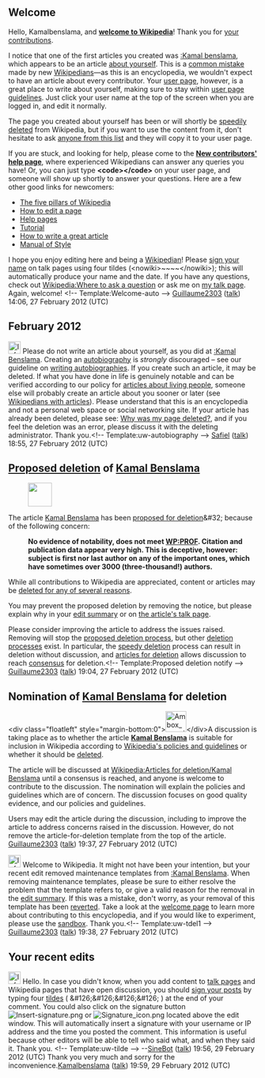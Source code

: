 <article id="34902871" title=User talk:Kamalbenslama>
	<talkpage id="34902871" title="User talk:Kamalbenslama">
==Welcome==
Hello, Kamalbenslama, and '''[[Wikipedia:Welcome, newcomers|welcome to Wikipedia]]'''! Thank you for [[Special:Contributions/Kamalbenslama|your contributions]].

I notice that one of the first articles you created was [[:Kamal benslama]], which appears to be an article [[Wikipedia:Autobiography|about yourself]]. This is a [[Wikipedia:Avoiding common mistakes|common mistake]] made by new [[Wikipedia:Wikipedians|Wikipedians]]—as this is an encyclopedia, we wouldn't expect to have an article about every contributor. Your [[Help:User page|user page]], however, is a great place to write about yourself, making sure to stay within [[Wikipedia:User page|user page guidelines]]. Just click your user name at the top of the screen when you are logged in, and edit it normally.

The page you created about yourself has been or will shortly be [[Wikipedia:Speedy deletion|speedily deleted]] from Wikipedia, but if you want to use the content from it, don't hesitate to ask [[:Category:Wikipedia administrators who will provide copies of deleted articles|anyone from this list]] and they will copy it to your user page.

If you are stuck, and looking for help, please come to the '''[[Wikipedia:New contributors' help page|New contributors' help page]]''', where experienced Wikipedians can answer any queries you have! Or, you can just type '''&lt;code&gt;{{tl|helpme}}&lt;/code&gt;''' on your user page, and someone will show up shortly to answer your questions. Here are a few other good links for newcomers:
*[[Wikipedia:Five pillars|The five pillars of Wikipedia]]
*[[Wikipedia:How to edit a page|How to edit a page]]
*[[Help:Contents|Help pages]]
*[[Wikipedia:Tutorial|Tutorial]]
*[[Wikipedia:How to write a great article|How to write a great article]]
*[[Wikipedia:Manual of Style|Manual of Style]]
I hope you enjoy editing here and being a [[Wikipedia:Wikipedians|Wikipedian]]! Please [[Wikipedia:Sign your posts on talk pages|sign your name]] on talk pages using four tildes (&lt;nowiki&gt;~~~~&lt;/nowiki&gt;); this will automatically produce your name and the date. If you have any questions, check out [[Wikipedia:Where to ask a question]] or ask me on [[user talk:Guillaume2303|my talk page]]. Again, welcome! &lt;!-- Template:Welcome-auto --&gt; 
[[User:Guillaume2303|Guillaume2303]] ([[User talk:Guillaume2303|talk]]) 14:06, 27 February 2012 (UTC)

== February 2012 ==
[[Image:Information.svg|25px|alt=|link=]] Please do not write an article about  yourself, as you did at [[:Kamal Benslama]]. Creating an [[Wikipedia:Autobiography|autobiography]] is ''strongly'' discouraged – see our guideline on [[WP:AUTOBIO|writing  autobiographies]]. If you create such an article, it may be deleted. If what you have done in life is genuinely notable and can be verified according to our policy for [[WP:PEOPLE|articles about living  people]], someone else will probably create an article about you sooner or later (see [[Wikipedia:Wikipedians with articles|Wikipedians with articles]]). Please understand that this is an encyclopedia and not a personal web space or social networking site. If your article has already been deleted, please see: [[Wikipedia:Why was my page deleted?|Why was my page deleted?]], and if you feel the deletion was an error, please discuss it with the deleting administrator. Thank you.&lt;!-- Template:uw-autobiography --&gt; [[User:Safiel|Safiel]] ([[User talk:Safiel|talk]]) 18:55, 27 February 2012 (UTC)
== [[Wikipedia:Proposed deletion|Proposed deletion]] of [[Kamal Benslama]] ==
[[Image:Ambox warning yellow.svg|left|link=|48px|]]

The article [[Kamal Benslama]] has been [[Wikipedia:Proposed deletion|proposed for deletion]]&amp;#32; because of the following concern:
:'''No evidence of notability, does not meet [[WP:PROF]]. Citation and publication data appear very high. This is deceptive, however: subject is first nor last author on any of the important ones, which have sometimes over 3000 (three-thousand!) authors.'''

While all contributions to Wikipedia are appreciated, content or articles may be [[WP:DEL#REASON|deleted for any of several reasons]].

You may prevent the proposed deletion by removing the {{Tlc|proposed deletion/dated}} notice, but please explain why in your [[Help:edit summary|edit summary]] or on [[Talk:Kamal Benslama|the article's talk page]].

Please consider improving the article to address the issues raised. Removing {{Tlc|proposed deletion/dated}} will stop the [[Wikipedia:Proposed deletion|proposed deletion process]], but other [[Wikipedia:deletion process|deletion process]]es exist. In particular, the [[Wikipedia:Criteria for speedy deletion|speedy deletion]] process can result in deletion without discussion, and [[Wikipedia:Articles for deletion|articles for deletion]] allows discussion to reach [[Wikipedia:Consensus|consensus]] for deletion.&lt;!-- Template:Proposed deletion notify --&gt; [[User:Guillaume2303|Guillaume2303]] ([[User talk:Guillaume2303|talk]]) 19:04, 27 February 2012 (UTC)
== Nomination of [[Kamal Benslama]] for deletion ==

&lt;div class=&quot;floatleft&quot; style=&quot;margin-bottom:0&quot;&gt;[[File:Ambox warning orange.svg|42px|alt=|link=]]&lt;/div&gt;A discussion is taking place as to whether the article '''[[Kamal Benslama]]''' is suitable for inclusion in Wikipedia according to [[Wikipedia:List of policies and guidelines|Wikipedia's policies and guidelines]] or whether it should be [[Wikipedia:Deletion policy|deleted]].

The article will be discussed at [[Wikipedia:Articles for deletion/Kamal Benslama ]] until a consensus is reached, and anyone is welcome to contribute to the discussion. The nomination will explain the policies and guidelines which are of concern. The discussion focuses on good quality evidence, and our policies and guidelines.

Users may edit the article during the discussion, including to improve the article to address concerns raised in the discussion.  However, do not remove the article-for-deletion template from the top of the article. [[User:Guillaume2303|Guillaume2303]] ([[User talk:Guillaume2303|talk]]) 19:37, 27 February 2012 (UTC)

[[Image:Information.svg|25px|alt=|link=]] Welcome to Wikipedia. It might not have been your intention, but your recent edit removed maintenance templates from [[:Kamal Benslama]]. When removing maintenance templates, please be sure to either resolve the problem that the template refers to, or give a valid reason for the removal in the [[Help:Edit summary|edit summary]]. If this was a mistake, don't worry, as your removal of this template has been [[Help:Reverting|reverted]]. Take a look at the [[Wikipedia:Welcoming committee/Welcome to Wikipedia|welcome page]] to learn more about contributing to this encyclopedia, and if you would like to experiment, please use the [[Wikipedia:Sandbox|sandbox]]. Thank you.&lt;!-- Template:uw-tdel1 --&gt; [[User:Guillaume2303|Guillaume2303]] ([[User talk:Guillaume2303|talk]]) 19:38, 27 February 2012 (UTC)

==Your recent edits==
[[Image:Information.svg|25px|link=]] Hello. In case you didn't know, when you add content to [[Wikipedia:Talk page|talk pages]] and Wikipedia pages that have open discussion, you should [[Wikipedia:Signatures|sign your posts]] by typing four [[tilde]]s  ( &amp;#126;&amp;#126;&amp;#126;&amp;#126; ) at the end of your comment. You could also click on the signature button [[File:Insert-signature.png|link=Wikipedia:How to sign your posts]] or [[File:Signature icon.png|link=Wikipedia:How to sign your posts]] located above the edit window.  This will automatically insert a signature with your username or IP address and the time you posted the comment. This information is useful because other editors will be able to tell who said what, and when they said it. Thank you. &lt;!-- Template:uw-tilde --&gt; --[[User:SineBot|SineBot]] ([[User talk:SineBot|talk]]) 19:56, 29 February 2012 (UTC)
Thank you very much and sorry for the inconvenience.[[User:Kamalbenslama|Kamalbenslama]] ([[User talk:Kamalbenslama#top|talk]]) 19:59, 29 February 2012 (UTC)
	</talkpage>
</article>